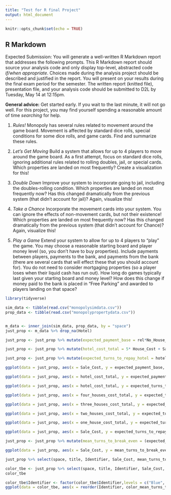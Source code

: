 ---
title: "Test for R final Project"
output: html_document
---

```{r setup, include=FALSE}
knitr::opts_chunk$set(echo = TRUE)
```

## R Markdown


Expected Submission: You will generate a well-written R Markdown report that addresses the following prompts. This R Markdown report should source your analysis code and only display top-level, abstracted code _if/when appropriate_. Choices made during the analysis project should be described and justified in the report. You will present on your results during the final exam period for the semester. The written report (knitted file), presentation file, and your analysis code should be submitted to D2L by Tuesday, May 14 at 12:15pm. 

**General advice:** Get started early. If you wait to the last minute, it will not go well. For this project, you may find yourself spending a reasonable amount of time _searching_ for help.

1. _Rules!_ Monopoly has several rules related to movement around the game board. Movement is affected by standard dice rolls, special conditions for some dice rolls, and game cards. Find and summarize these rules. 

2. _Let's Get Moving_ Build a system that allows for up to 4 players to move around the game board. As a first attempt, focus on standard dice rolls, ignoring additional rules related to rolling doubles, jail, or special cards. Which properties are landed on most frequently? Create a visualization for this!

3. _Double Down_ Improve your system to incorporate going to jail, including the doubles-rolling condition. Which properties are landed on most frequently now? Has this changed dramatically from the previous system (that didn't account for jail)? Again, visualize this!

4. _Take a Chance_ Incorporate the movement cards into your system. You can ignore the effects of non-movement cards, but not their existence! Which properties are landed on most frequently now? Has this changed dramatically from the previous system (that didn't account for Chance)? Again, visualize this!

5. _Play a Game_ Extend your system to allow for up to 4 players to "play" the game. You may choose a reasonable starting board and player money level (so, you don't have to buy properties). Include payments between players, payments to the bank, and payments from the bank (there are several cards that will effect these that you should account for). You do not need to consider mortgaging properties (so a player loses when their liquid cash has run out). How long do games typically last given your starting board and money level? How does this change if money paid to the bank is placed in "Free Parking" and awarded to players landing on that space?

```{r, include = FALSE}
library(tidyverse)
```



```{r, message=FALSE}
sim_data <- tibble(read.csv("monopolysimdata.csv"))
prop_data <- tibble(read.csv("monopolypropertydata.csv"))


m_data <- inner_join(sim_data, prop_data, by = "space")
just_prop <- m_data %>% drop_na(Hotel)

just_prop <- just_prop %>% mutate(expected_payment_base = rel*No_House_Doubled, expected_payment_one_house = rel*One_House, expected_payment_two_houses = rel*Two_Houses, expected_payment_three_houses = rel*Three_Houses, expected_payment_four_houses = rel*Four_Houses, expected_payment_hotel = rel*Hotel)

just_prop <- just_prop %>% mutate(hotel_cost_total = 5* House_Cost + Sale_Cost, four_houses_cost_total = 4* House_Cost + Sale_Cost, three_houses_cost_total = 3* House_Cost + Sale_Cost, two_houses_cost_total = 2* House_Cost + Sale_Cost, one_house_cost_total =  House_Cost + Sale_Cost)

just_prop <- just_prop %>% mutate(expected_turns_to_repay_hotel = hotel_cost_total/expected_payment_hotel, expected_turns_to_repay_four_houses = four_houses_cost_total/expected_payment_four_houses, expected_turns_to_repay_three_houses = three_houses_cost_total/ expected_payment_three_houses, expected_turns_to_repay_two_houses = two_houses_cost_total/expected_payment_two_houses, expected_turns_to_repay_one_house = one_house_cost_total/expected_payment_one_house, expected_turns_to_repay_base = Sale_Cost/expected_payment_base)
```

```{r, message=FALSE}
ggplot(data = just_prop, aes(x = Sale_Cost, y = expected_payment_base, size = 2)) + geom_point(aes(color = Identifier)) + geom_smooth(method = lm, se = FALSE, size =1, color = "black")+ scale_color_manual(values = c("blue","brown", "green3", "light blue", "orange", "purple", "red","yellow3")) + theme_bw() + labs(title = "Cost of Property vs Expected Payment per turn No Houses", x = "Cost of Property", y = "Expected Payment per turn")
```




```{r, message=FALSE}
ggplot(data = just_prop, aes(x = hotel_cost_total, y = expected_payment_hotel,  size = 2)) + geom_point(aes(color = Identifier)) + geom_smooth(method = lm, se = FALSE, size =1, color = "black") + scale_color_manual(values = c("blue","brown", "green3", "light blue", "orange", "purple", "red","yellow3")) + theme_bw() +labs(title = "Total Cost of Hotel and Property vs Expected Payment per Turn with Hotels", x = "Total Cost of Hotel and Property", y = "Expected Payment per Turn with Hotels")

```

```{r, message=FALSE}
ggplot(data = just_prop, aes(x = hotel_cost_total, y = expected_turns_to_repay_hotel,  size = 2)) + geom_point(aes(color = Identifier)) + geom_smooth(method = lm, se = FALSE, size =1, color = "black") + scale_color_manual(values = c("blue","brown", "green3", "light blue", "orange", "purple", "red","yellow3")) + theme_bw() + labs(title = "Total Cost vs Expected Turns to Break Even With Hotels", x = "Total Cost of Property and Hotel", y = "Expected Turns to Break Even With Hotels")
```

```{r, message=FALSE}
ggplot(data = just_prop, aes(x = four_houses_cost_total, y = expected_turns_to_repay_four_houses,  size = 2)) + geom_point(aes(color = Identifier)) + geom_smooth(method = lm, se = FALSE, size =1, color = "black") + scale_color_manual(values = c("blue","brown", "green3", "light blue", "orange", "purple", "red","yellow3")) + theme_bw() + labs(title = "Total Cost vs Expected Turns to Break Even With Four Houses", x = "Total Cost of Property and Four Houses", y = "Expected Turns to Break Even With Four Houses")
```

```{r, message=FALSE}
ggplot(data = just_prop, aes(x = three_houses_cost_total, y = expected_turns_to_repay_three_houses,  size = 2)) + geom_point(aes(color = Identifier)) + geom_smooth(method = lm, se = FALSE, size =1, color = "black") + scale_color_manual(values = c("blue","brown", "green3", "light blue", "orange", "purple", "red","yellow3")) + theme_bw() + labs(title = "Total Cost vs Expected Turns to Break Even With Three Houses", x = "Total Cost of Property and Three Houses", y = "Expected Turns to Break Even With Three Houses")
```

```{r, message=FALSE}
ggplot(data = just_prop, aes(x = two_houses_cost_total, y = expected_turns_to_repay_two_houses,  size = 2)) + geom_point(aes(color = Identifier)) + geom_smooth(method = lm, se = FALSE, size =1, color = "black") + scale_color_manual(values = c("blue","brown", "green3", "light blue", "orange", "purple", "red","yellow3")) + theme_bw() + labs(title = "Total Cost vs Expected Turns to Break Even With Two Houses", x = "Total Cost of Property and Two Houses", y = "Expected Turns to Break Even With Two Houses")
```

```{r, message=FALSE}
ggplot(data = just_prop, aes(x = one_house_cost_total, y = expected_turns_to_repay_one_house,  size = 2)) + geom_point(aes(color = Identifier)) + geom_smooth(method = lm, se = FALSE, size =1, color = "black") + scale_color_manual(values = c("blue","brown", "green3", "light blue", "orange", "purple", "red","yellow3")) + theme_bw() + labs(title = "Total Cost vs Expected Turns to Break Even With One House", x = "Total Cost of Property and One House", y = "Expected Turns to Break Even With One House")
```

```{r, message=FALSE}
ggplot(data = just_prop, aes(x = Sale_Cost, y = expected_turns_to_repay_base,  size = 2)) + geom_point(aes(color = Identifier)) + geom_smooth(method = lm, se = FALSE, size =1, color = "black") + scale_color_manual(values = c("blue","brown", "green3", "light blue", "orange", "purple", "red","yellow3")) + theme_bw() + labs(title = "Cost of Property vs Expected Turns to Break Even With No Houses", x = "Cost of Property", y = "Expected Turns to Break Even With No Houses")
```
```{r, message=FALSE}
just_prop <- just_prop %>% mutate(mean_turns_to_break_even = (expected_turns_to_repay_base + expected_turns_to_repay_one_house + expected_turns_to_repay_two_houses + expected_turns_to_repay_three_houses + expected_turns_to_repay_four_houses + expected_turns_to_repay_hotel) / 6 )

ggplot(data = just_prop, aes(x = Sale_Cost, y = mean_turns_to_break_even,  size = 2)) + geom_point(aes(color = Identifier)) + geom_smooth(method = lm, se = FALSE, size =1, color = "black") + scale_color_manual(values = c("blue","brown", "green3", "light blue", "orange", "purple", "red","yellow3")) + theme_bw() + labs(title = "Cost of Property vs Mean Turns to Break Even", x = "Cost of Property", y = "Mean Turns to Break Even")
```
```{r}
just_prop %>% select(space, title, Identifier, Sale_Cost, mean_turns_to_break_even) %>% arrange(mean_turns_to_break_even)
```

```{r}
color_tbe <- just_prop %>% select(space, title, Identifier, Sale_Cost, mean_turns_to_break_even) %>% group_by(Identifier) %>% summarize(color_mean_turns_to_break_even = mean(mean_turns_to_break_even)) %>% arrange(color_mean_turns_to_break_even)
color_tbe
```

```{r}
color_tbe$Identifier <- factor(color_tbe$Identifier,levels = c("Blue", "Brown", "Green", "Light Blue", "Orange", "Pink", "Red", "Yellow"))
ggplot(data = color_tbe, aes(x = reorder(Identifier, color_mean_turns_to_break_even), y = color_mean_turns_to_break_even)) + geom_bar(stat = "Identity", aes(fill = Identifier))  + scale_fill_manual(values = c("blue","brown", "green3", "light blue", "orange", "purple", "red","yellow3")) + theme_bw() + labs(title = "Cost of Property vs Mean Turns to Break Even", x = "Set Color", y = "Mean Turns to Break Even for the Set")
```

